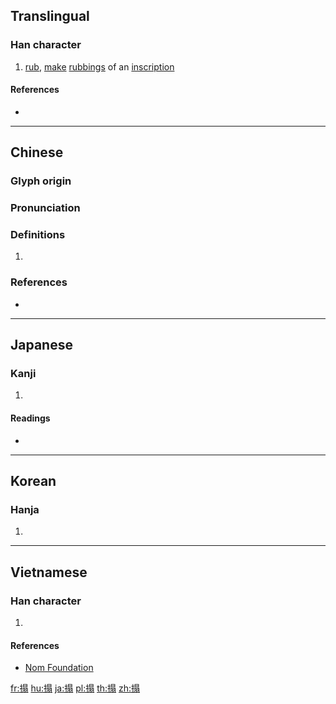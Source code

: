 {{character info/new}}
{{also|搭}}
==Translingual==

===Han character===
{{Han char|rn=64|rad=手|as=10|sn=13|four=56027|canj=QASM|ids=⿰扌𦐇}}

# [[rub]], [[make]] [[rubbing]]s of an [[inscription]]

====References====
* {{Han ref|kx=0447.240|dkj=12503|dj=0798.160|hdz=31931.080|uh=6428|ud=25640|bh=DDAD|bd=56749}}

----

==Chinese==
{{zh-forms}}

===Glyph origin===
{{Han etym}}

===Pronunciation===
{{zh-pron
|m=tà,tā
|c=taap3
|h=pfs=lap
|md=
|mn=
|w=
|mc=y
|oc=y
|cat=
}}

===Definitions===
{{zh-hanzi}}

# {{rfdef|lang=zh}}

===References===
* {{R:twedu|B01375}}

----

==Japanese==

===Kanji===
{{ja-kanji|grade=|rs=手10}}

# {{defn|lang=ja|sort=手10}}

====Readings====
* {{ja-readings|on=[[とう]] (tō)|kun=[[うつ]] (utsu), [[する]] (suru)}}

----

==Korean==

===Hanja===
{{ko-hanja|hangeul=탑|eumhun=|rv=tap|mr=t'ap|y=thap}}

# {{defn|lang=ko|sort=手10}}

----

==Vietnamese==

===Han character===
{{vi-hantu|rs=手10|thác}}

# {{defn|lang=vi|sort=手10}}

====References====
* [http://nomfoundation.org/common/nom_details.php?codepoint=6248 Nom Foundation]

[[fr:搨]]
[[hu:搨]]
[[ja:搨]]
[[pl:搨]]
[[th:搨]]
[[zh:搨]]